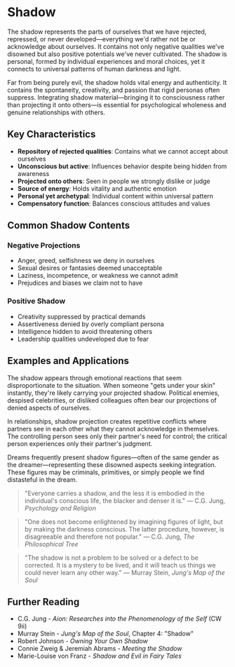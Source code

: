 # Shadow

The shadow represents the parts of ourselves that we have rejected, repressed, or never developed—everything we'd rather not be or acknowledge about ourselves. It contains not only negative qualities we've disowned but also positive potentials we've never cultivated. The shadow is personal, formed by individual experiences and moral choices, yet it connects to universal patterns of human darkness and light.

Far from being purely evil, the shadow holds vital energy and authenticity. It contains the spontaneity, creativity, and passion that rigid personas often suppress. Integrating shadow material—bringing it to consciousness rather than projecting it onto others—is essential for psychological wholeness and genuine relationships with others.

## Key Characteristics

- **Repository of rejected qualities**: Contains what we cannot accept about ourselves
- **Unconscious but active**: Influences behavior despite being hidden from awareness
- **Projected onto others**: Seen in people we strongly dislike or judge
- **Source of energy**: Holds vitality and authentic emotion
- **Personal yet archetypal**: Individual content within universal pattern
- **Compensatory function**: Balances conscious attitudes and values

## Common Shadow Contents

### Negative Projections

- Anger, greed, selfishness we deny in ourselves
- Sexual desires or fantasies deemed unacceptable
- Laziness, incompetence, or weakness we cannot admit
- Prejudices and biases we claim not to have

### Positive Shadow

- Creativity suppressed by practical demands
- Assertiveness denied by overly compliant persona
- Intelligence hidden to avoid threatening others
- Leadership qualities undeveloped due to fear

## Examples and Applications

The shadow appears through emotional reactions that seem disproportionate to the situation. When someone "gets under your skin" instantly, they're likely carrying your projected shadow. Political enemies, despised celebrities, or disliked colleagues often bear our projections of denied aspects of ourselves.

In relationships, shadow projection creates repetitive conflicts where partners see in each other what they cannot acknowledge in themselves. The controlling person sees only their partner's need for control; the critical person experiences only their partner's judgment.

Dreams frequently present shadow figures—often of the same gender as the dreamer—representing these disowned aspects seeking integration. These figures may be criminals, primitives, or simply people we find distasteful in the dream.

> "Everyone carries a shadow, and the less it is embodied in the individual's conscious life, the blacker and denser it is."
> — C.G. Jung, _Psychology and Religion_

> "One does not become enlightened by imagining figures of light, but by making the darkness conscious. The latter procedure, however, is disagreeable and therefore not popular."
> — C.G. Jung, _The Philosophical Tree_

> "The shadow is not a problem to be solved or a defect to be corrected. It is a mystery to be lived, and it will teach us things we could never learn any other way."
> — Murray Stein, _Jung's Map of the Soul_

## Further Reading

- C.G. Jung - _Aion: Researches into the Phenomenology of the Self_ (CW 9ii)
- Murray Stein - _Jung's Map of the Soul_, Chapter 4: "Shadow"
- Robert Johnson - _Owning Your Own Shadow_
- Connie Zweig & Jeremiah Abrams - _Meeting the Shadow_
- Marie-Louise von Franz - _Shadow and Evil in Fairy Tales_
